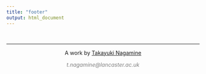 ```yaml
---
title: "footer"
output: html_document
---
```


&nbsp;
<hr />
<p style="text-align: center;">A work by <a href="https://github.com/TakayukiNagamine">Takayuki Nagamine</a></p>
<p style="text-align: center;"><span style="color: #808080;"><em>t.nagamine@lancaster.ac.uk</em></span></p>

<!-- Add icon library -->
<link rel="stylesheet" href="https://cdnjs.cloudflare.com/ajax/libs/font-awesome/4.7.0/css/font-awesome.min.css">

<!-- Add font awesome icons -->
<p style="text-align: center;">
    <a href="https://twitter.com/r_graph_gallery?lang=en" class="fa fa-twitter"></a>
    <a href="https://www.linkedin.com/in/yan-holtz-2477534a/" class="fa fa-linkedin"></a>
    <a href="https://github.com/holtzy/" class="fa fa-github"></a>
</p>

&nbsp;